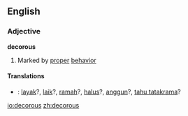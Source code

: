 ==English==
=== Adjective ===
'''decorous'''
#Marked by [[proper]] [[behavior]]

==== Translations ====
*{{ttbc|Indonesian}}: [[layak]]?, [[laik]]?, [[ramah]]?, [[halus]]?, [[anggun]]?, [[tahu tatakrama]]?

[[io:decorous]]
[[zh:decorous]]